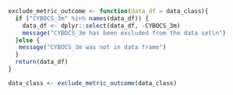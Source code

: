 ```r

exclude_metric_outcome <- function(data_df = data_class){
  if ("CYBOCS_3m" %in% names(data_df)) {
    data_df <- dplyr::select(data_df, -CYBOCS_3m)
    message("CYBOCS_3m has been excluded from the data set\n")
  }else {
   message("CYBOCS_3m was not in data frame") 
  }
  return(data_df)
}

data_class <- exclude_metric_outcome(data_class)

```